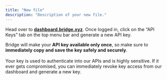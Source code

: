 ```yaml
---
title: "New file"
description: "Description of your new file."
---
```


Head over to [**dashboard.bridge.xyz**](https://dashboard.bridge.xyz/). Once logged in, click on the “API Keys” tab on the top menu bar and generate a new API key.

Bridge will make your **API key available only once**, so make sure to **immediately copy and save the key safely and securely**. \
\
Your key is used to authenticate into our APIs and is highly sensitive. If it ever gets compromised, you can immediately revoke key access from our dashboard and generate a new key.